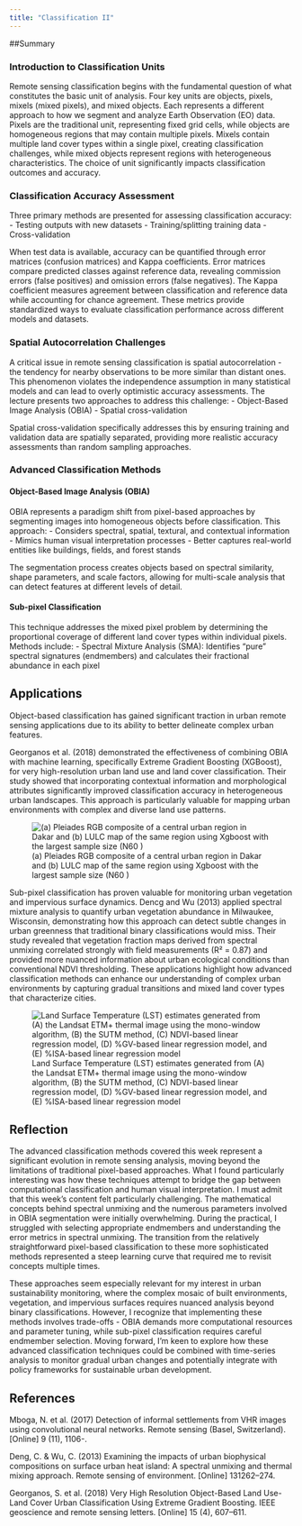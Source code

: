 ```yaml
---
title: "Classification II"
---
```


##Summary 

### Introduction to Classification Units

Remote sensing classification begins with the fundamental question of what constitutes the basic unit of analysis. Four key units are objects, pixels, mixels (mixed pixels), and mixed objects. Each represents a different approach to how we segment and analyze Earth Observation (EO) data. Pixels are the traditional unit, representing fixed grid cells, while objects are homogeneous regions that may contain multiple pixels. Mixels contain multiple land cover types within a single pixel, creating classification challenges, while mixed objects represent regions with heterogeneous characteristics. The choice of unit significantly impacts classification outcomes and accuracy.

### Classification Accuracy Assessment

Three primary methods are presented for assessing classification accuracy: - Testing outputs with new datasets - Training/splitting training data - Cross-validation

When test data is available, accuracy can be quantified through error matrices (confusion matrices) and Kappa coefficients. Error matrices compare predicted classes against reference data, revealing commission errors (false positives) and omission errors (false negatives). The Kappa coefficient measures agreement between classification and reference data while accounting for chance agreement. These metrics provide standardized ways to evaluate classification performance across different models and datasets.

### Spatial Autocorrelation Challenges

A critical issue in remote sensing classification is spatial autocorrelation - the tendency for nearby observations to be more similar than distant ones. This phenomenon violates the independence assumption in many statistical models and can lead to overly optimistic accuracy assessments. The lecture presents two approaches to address this challenge: - Object-Based Image Analysis (OBIA) - Spatial cross-validation

Spatial cross-validation specifically addresses this by ensuring training and validation data are spatially separated, providing more realistic accuracy assessments than random sampling approaches.

### Advanced Classification Methods

#### Object-Based Image Analysis (OBIA)

OBIA represents a paradigm shift from pixel-based approaches by segmenting images into homogeneous objects before classification. This approach: - Considers spectral, spatial, textural, and contextual information - Mimics human visual interpretation processes - Better captures real-world entities like buildings, fields, and forest stands

The segmentation process creates objects based on spectral similarity, shape parameters, and scale factors, allowing for multi-scale analysis that can detect features at different levels of detail.

#### Sub-pixel Classification

This technique addresses the mixed pixel problem by determining the proportional coverage of different land cover types within individual pixels. Methods include: - Spectral Mixture Analysis (SMA): Identifies "pure" spectral signatures (endmembers) and calculates their fractional abundance in each pixel

## Applications

Object-based classification has gained significant traction in urban remote sensing applications due to its ability to better delineate complex urban features.

Georganos et al. (2018) demonstrated the effectiveness of combining OBIA with machine learning, specifically Extreme Gradient Boosting (XGBoost), for very high-resolution urban land use and land cover classification. Their study showed that incorporating contextual information and morphological attributes significantly improved classification accuracy in heterogeneous urban landscapes. This approach is particularly valuable for mapping urban environments with complex and diverse land use patterns.

![(a) Pleiades RGB composite of a central urban region in Dakar and (b) LULC map of the same region using Xgboost with the largest sample size (N60 )](qimages/7.2.png){fig-align="center"}

Sub-pixel classification has proven valuable for monitoring urban vegetation and impervious surface dynamics. Dencg and Wu (2013) applied spectral mixture analysis to quantify urban vegetation abundance in Milwaukee, Wisconsin, demonstrating how this approach can detect subtle changes in urban greenness that traditional binary classifications would miss. Their study revealed that vegetation fraction maps derived from spectral unmixing correlated strongly with field measurements (R² = 0.87) and provided more nuanced information about urban ecological conditions than conventional NDVI thresholding. These applications highlight how advanced classification methods can enhance our understanding of complex urban environments by capturing gradual transitions and mixed land cover types that characterize cities.

![Land Surface Temperature (LST) estimates generated from (A) the Landsat ETM+ thermal image using the mono-window algorithm, (B) the SUTM method, (C) NDVI-based linear regression model, (D) %GV-based linear regression model, and (E) %ISA-based linear regression model](qimages/7.3.jpg){fig-align="center"}

## Reflection

The advanced classification methods covered this week represent a significant evolution in remote sensing analysis, moving beyond the limitations of traditional pixel-based approaches. What I found particularly interesting was how these techniques attempt to bridge the gap between computational classification and human visual interpretation. I must admit that this week's content felt particularly challenging. The mathematical concepts behind spectral unmixing and the numerous parameters involved in OBIA segmentation were initially overwhelming. During the practical, I struggled with selecting appropriate endmembers and understanding the error metrics in spectral unmixing. The transition from the relatively straightforward pixel-based classification to these more sophisticated methods represented a steep learning curve that required me to revisit concepts multiple times.

These approaches seem especially relevant for my interest in urban sustainability monitoring, where the complex mosaic of built environments, vegetation, and impervious surfaces requires nuanced analysis beyond binary classifications. However, I recognize that implementing these methods involves trade-offs - OBIA demands more computational resources and parameter tuning, while sub-pixel classification requires careful endmember selection. Moving forward, I'm keen to explore how these advanced classification techniques could be combined with time-series analysis to monitor gradual urban changes and potentially integrate with policy frameworks for sustainable urban development.

## References

Mboga, N. et al. (2017) Detection of informal settlements from VHR images using convolutional neural networks. Remote sensing (Basel, Switzerland). \[Online\] 9 (11), 1106-.

Deng, C. & Wu, C. (2013) Examining the impacts of urban biophysical compositions on surface urban heat island: A spectral unmixing and thermal mixing approach. Remote sensing of environment. \[Online\] 131262–274.

Georganos, S. et al. (2018) Very High Resolution Object-Based Land Use-Land Cover Urban Classification Using Extreme Gradient Boosting. IEEE geoscience and remote sensing letters. \[Online\] 15 (4), 607–611.
